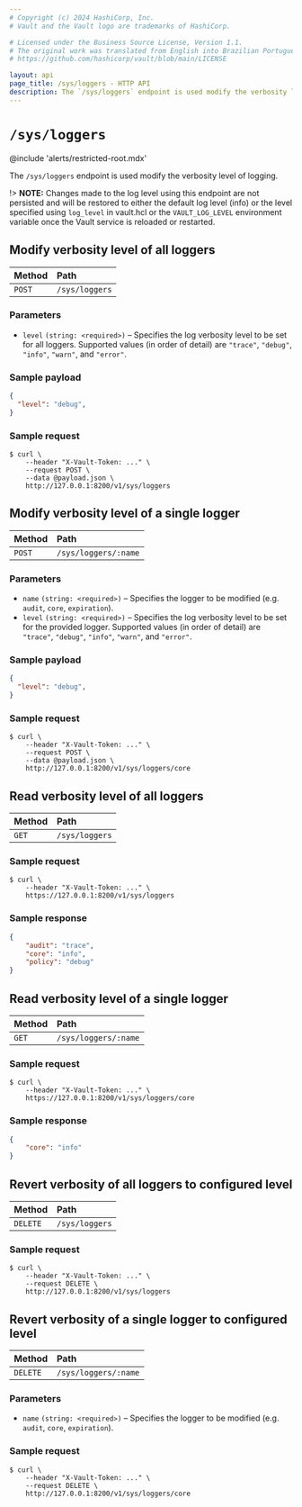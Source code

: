 ```yaml
---
# Copyright (c) 2024 HashiCorp, Inc.
# Vault and the Vault logo are trademarks of HashiCorp.

# Licensed under the Business Source License, Version 1.1.
# The original work was translated from English into Brazilian Portuguese.
# https://github.com/hashicorp/vault/blob/main/LICENSE

layout: api
page_title: /sys/loggers - HTTP API
description: The `/sys/loggers` endpoint is used modify the verbosity level of logging.
---
```


# `/sys/loggers`

@include 'alerts/restricted-root.mdx'

The `/sys/loggers` endpoint is used modify the verbosity level of logging.

!> **NOTE:** Changes made to the log level using this endpoint are not persisted and will be restored
to either the default log level (info) or the level specified using `log_level` in vault.hcl or the `VAULT_LOG_LEVEL`
environment variable once the Vault service is reloaded or restarted.

## Modify verbosity level of all loggers

| Method  | Path           |
| :------ | :------------- |
| `POST`  | `/sys/loggers` |

### Parameters

- `level` `(string: <required>)` – Specifies the log verbosity level to be set for all loggers.
Supported values (in order of detail) are `"trace"`, `"debug"`, `"info"`, `"warn"`, and `"error"`.

### Sample payload

```json
{
  "level": "debug",
}
```

### Sample request

```shell-session
$ curl \
    --header "X-Vault-Token: ..." \
    --request POST \
    --data @payload.json \
    http://127.0.0.1:8200/v1/sys/loggers
```

## Modify verbosity level of a single logger

| Method  | Path                 |
| :------ | :------------------- |
| `POST`  | `/sys/loggers/:name` |

### Parameters

- `name` `(string: <required>)` – Specifies the logger to be modified (e.g. `audit`, `core`, `expiration`).
- `level` `(string: <required>)` – Specifies the log verbosity level to be set for the provided logger.
Supported values (in order of detail) are `"trace"`, `"debug"`, `"info"`, `"warn"`, and `"error"`.

### Sample payload

```json
{
  "level": "debug",
}
```

### Sample request

```shell-session
$ curl \
    --header "X-Vault-Token: ..." \
    --request POST \
    --data @payload.json \
    http://127.0.0.1:8200/v1/sys/loggers/core
```

## Read verbosity level of all loggers

| Method | Path           |
| :----- | :------------- |
| `GET`  | `/sys/loggers` |

### Sample request

```shell-session
$ curl \
    --header "X-Vault-Token: ..." \
    https://127.0.0.1:8200/v1/sys/loggers
```

### Sample response

```json
{
    "audit": "trace",
    "core": "info",
    "policy": "debug"
}
```

## Read verbosity level of a single logger

| Method | Path                 |
| :----- | :------------------- |
| `GET`  | `/sys/loggers/:name` |

### Sample request

```shell-session
$ curl \
    --header "X-Vault-Token: ..." \
    https://127.0.0.1:8200/v1/sys/loggers/core
```

### Sample response

```json
{
    "core": "info"
}
```

## Revert verbosity of all loggers to configured level

| Method    | Path           |
| :-------- | :------------- |
| `DELETE`  | `/sys/loggers` |

### Sample request

```shell-session
$ curl \
    --header "X-Vault-Token: ..." \
    --request DELETE \
    http://127.0.0.1:8200/v1/sys/loggers
```

## Revert verbosity of a single logger to configured level

| Method    | Path                 |
| :-------- | :------------------- |
| `DELETE`  | `/sys/loggers/:name` |

### Parameters

- `name` `(string: <required>)` – Specifies the logger to be modified (e.g. `audit`, `core`, `expiration`).

### Sample request

```shell-session
$ curl \
    --header "X-Vault-Token: ..." \
    --request DELETE \
    http://127.0.0.1:8200/v1/sys/loggers/core
```
